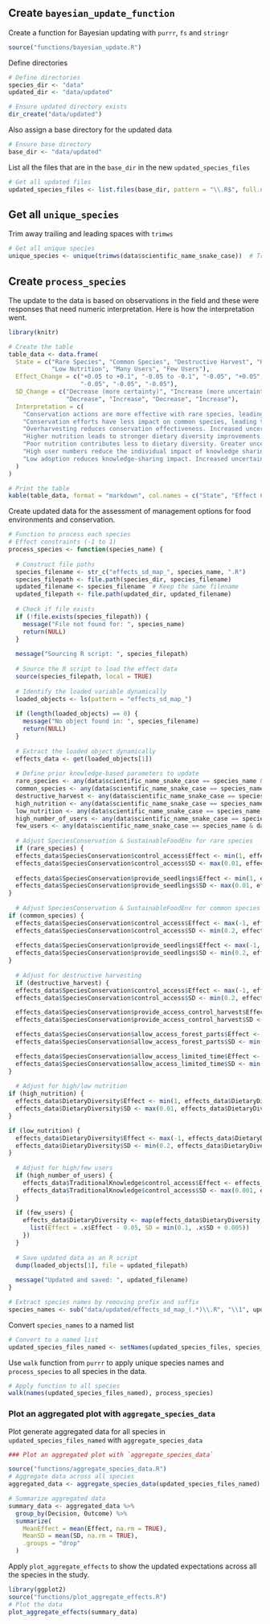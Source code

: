 ## Create `bayesian_update_function`

Create a function for Bayesian updating with `purrr`, `fs` and `stringr`

```r
source("functions/bayesian_update.R")
```

Define directories

```r
# Define directories
species_dir <- "data"
updated_dir <- "data/updated"

# Ensure updated directory exists
dir_create("data/updated")
```

Also assign a base directory for the updated data

```r
# Ensure base directory
base_dir <- "data/updated"
```

List all the files that are in the `base_dir` in the new `updated_species_files`

```r
# Get all updated files
updated_species_files <- list.files(base_dir, pattern = "\\.R$", full.names = TRUE)
```

## Get all `unique_species` 

Trim away trailing and leading spaces with `trimws`

```r
# Get all unique species
unique_species <- unique(trimws(data$scientific_name_snake_case))  # Trim spaces
```

## Create `process_species` 

The update to the data is based on observations in the field and these were responses that need numeric interpretation. Here is how the interpretation went. 

```r
library(knitr)

# Create the table
table_data <- data.frame(
  State = c("Rare Species", "Common Species", "Destructive Harvest", "High Nutrition", 
            "Low Nutrition", "Many Users", "Few Users"),
  Effect_Change = c("+0.05 to +0.1", "-0.05 to -0.1", "-0.05", "+0.05", 
                    "-0.05", "-0.05", "-0.05"),
  SD_Change = c("Decrease (more certainty)", "Increase (more uncertainty)", "+0.005", 
                "Decrease", "Increase", "Decrease", "Increase"),
  Interpretation = c(
    "Conservation actions are more effective with rare species, leading to a greater positive effect. Less uncertainty because of urgency and targeted efforts.",
    "Conservation efforts have less impact on common species, leading to a reduced effect. Higher uncertainty due to broader variability in population responses.",
    "Overharvesting reduces conservation effectiveness. Increased uncertainty due to varied management responses.",
    "Higher nutrition leads to stronger dietary diversity improvements. More certainty due to known nutritional benefits.",
    "Poor nutrition contributes less to dietary diversity. Greater uncertainty due to variability in dietary adoption.",
    "High user numbers reduce the individual impact of knowledge sharing. More certainty in effect estimates due to larger adoption.",
    "Low adoption reduces knowledge-sharing impact. Increased uncertainty due to variability in individual responses."
  )
)

# Print the table
kable(table_data, format = "markdown", col.names = c("State", "Effect Change", "SD Change", "Interpretation"))
```

Create updated data for the assessment of management options for food environments and conservation. 

```r

# Function to process each species
# Effect constraints (-1 to 1)
process_species <- function(species_name) {
  
  # Construct file paths
  species_filename <- str_c("effects_sd_map_", species_name, ".R")
  species_filepath <- file.path(species_dir, species_filename)
  updated_filename <- species_filename  # Keep the same filename
  updated_filepath <- file.path(updated_dir, updated_filename)
  
  # Check if file exists
  if (!file.exists(species_filepath)) {
    message("File not found for: ", species_name)
    return(NULL)
  }
  
  message("Sourcing R script: ", species_filepath)
  
  # Source the R script to load the effect data
  source(species_filepath, local = TRUE)
  
  # Identify the loaded variable dynamically
  loaded_objects <- ls(pattern = "effects_sd_map_")
  
  if (length(loaded_objects) == 0) {
    message("No object found in: ", species_filename)
    return(NULL)
  }
  
  # Extract the loaded object dynamically
  effects_data <- get(loaded_objects[1])
  
  # Define prior knowledge-based parameters to update
  rare_species <- any(data$scientific_name_snake_case == species_name & data$current_reserves %in% c("Few", "Not many"))
  common_species <- any(data$scientific_name_snake_case == species_name & data$current_reserves == "Many")
  destructive_harvest <- any(data$scientific_name_snake_case == species_name & data$parts_used == "destructive")
  high_nutrition <- any(data$scientific_name_snake_case == species_name & data$nutritional_value == "High")
  low_nutrition <- any(data$scientific_name_snake_case == species_name & data$nutritional_value == "Low")
  high_number_of_users <- any(data$scientific_name_snake_case == species_name & data$number_of_users == "Many")
  few_users <- any(data$scientific_name_snake_case == species_name & data$number_of_users == "Few")
  
  # Adjust SpeciesConservation & SustainableFoodEnv for rare species
  if (rare_species) {
  effects_data$SpeciesConservation$control_access$Effect <- min(1, effects_data$SpeciesConservation$control_access$Effect + 0.1)
  effects_data$SpeciesConservation$control_access$SD <- max(0.01, effects_data$SpeciesConservation$control_access$SD - 0.01)
  
  effects_data$SpeciesConservation$provide_seedlings$Effect <- min(1, effects_data$SpeciesConservation$provide_seedlings$Effect + 0.15)
  effects_data$SpeciesConservation$provide_seedlings$SD <- max(0.01, effects_data$SpeciesConservation$provide_seedlings$SD - 0.01)
}
  
  # Adjust SpeciesConservation & SustainableFoodEnv for common species
if (common_species) {
  effects_data$SpeciesConservation$control_access$Effect <- max(-1, effects_data$SpeciesConservation$control_access$Effect - 0.1)
  effects_data$SpeciesConservation$control_access$SD <- min(0.2, effects_data$SpeciesConservation$control_access$SD + 0.01)
  
  effects_data$SpeciesConservation$provide_seedlings$Effect <- max(-1, effects_data$SpeciesConservation$provide_seedlings$Effect - 0.15)
  effects_data$SpeciesConservation$provide_seedlings$SD <- min(0.2, effects_data$SpeciesConservation$provide_seedlings$SD + 0.01)
}
  
  # Adjust for destructive harvesting
  if (destructive_harvest) {
  effects_data$SpeciesConservation$control_access$Effect <- max(-1, effects_data$SpeciesConservation$control_access$Effect - 0.05)
  effects_data$SpeciesConservation$control_access$SD <- min(0.2, effects_data$SpeciesConservation$control_access$SD + 0.005)

  effects_data$SpeciesConservation$provide_access_control_harvest$Effect <- max(-1, effects_data$SpeciesConservation$provide_access_control_harvest$Effect - 0.05)
  effects_data$SpeciesConservation$provide_access_control_harvest$SD <- min(0.2, effects_data$SpeciesConservation$provide_access_control_harvest$SD + 0.005)

  effects_data$SpeciesConservation$allow_access_forest_parts$Effect <- max(-1, effects_data$SpeciesConservation$allow_access_forest_parts$Effect - 0.05)
  effects_data$SpeciesConservation$allow_access_forest_parts$SD <- min(0.2, effects_data$SpeciesConservation$allow_access_forest_parts$SD + 0.005)

  effects_data$SpeciesConservation$allow_access_limited_time$Effect <- max(-1, effects_data$SpeciesConservation$allow_access_limited_time$Effect - 0.05)
  effects_data$SpeciesConservation$allow_access_limited_time$SD <- min(0.2, effects_data$SpeciesConservation$allow_access_limited_time$SD + 0.005)
}
  
  # Adjust for high/low nutrition
if (high_nutrition) {
  effects_data$DietaryDiversity$Effect <- min(1, effects_data$DietaryDiversity$Effect + 0.05)
  effects_data$DietaryDiversity$SD <- max(0.01, effects_data$DietaryDiversity$SD - 0.005)
}

if (low_nutrition) {
  effects_data$DietaryDiversity$Effect <- max(-1, effects_data$DietaryDiversity$Effect - 0.05)
  effects_data$DietaryDiversity$SD <- min(0.2, effects_data$DietaryDiversity$SD + 0.005)
}
  
  # Adjust for high/few users
  if (high_number_of_users) {
    effects_data$TraditionalKnowledge$control_access$Effect <- effects_data$TraditionalKnowledge$control_access$Effect - 0.05
    effects_data$TraditionalKnowledge$control_access$SD <- max(0.001, effects_data$TraditionalKnowledge$control_access$SD - 0.005)
  }
  
  if (few_users) {
    effects_data$DietaryDiversity <- map(effects_data$DietaryDiversity, ~{
      list(Effect = .x$Effect - 0.05, SD = min(0.1, .x$SD + 0.005))
    })
  }
  
  # Save updated data as an R script
  dump(loaded_objects[1], file = updated_filepath)
  
  message("Updated and saved: ", updated_filename)
}

```

```r
# Extract species names by removing prefix and suffix
species_names <- sub("data/updated/effects_sd_map_(.*)\\.R", "\\1", updated_species_files)

```
Convert `species_names` to a named list

```r
# Convert to a named list
updated_species_files_named <- setNames(updated_species_files, species_names)

```

Use `walk` function from `purrr` to apply unique species names and `process_species` to all species in the data. 

```r

# Apply function to all species
walk(names(updated_species_files_named), process_species)

```

### Plot an aggregated plot with `aggregate_species_data`

Plot generate aggregated data for all species in `updated_species_files_named` with `aggregate_species_data`

```r
### Plot an aggregated plot with `aggregate_species_data`

source("functions/aggregate_species_data.R")
# Aggregate data across all species
aggregated_data <- aggregate_species_data(updated_species_files_named)

# Summarize aggregated data
summary_data <- aggregated_data %>%
  group_by(Decision, Outcome) %>%
  summarize(
    MeanEffect = mean(Effect, na.rm = TRUE),
    MeanSD = mean(SD, na.rm = TRUE),
    .groups = "drop"
  )

```

Apply `plot_aggregate_effects` to show the updated expectations across all the species in the study. 

```r
library(ggplot2)
source("functions/plot_aggregate_effects.R")
# Plot the data
plot_aggregate_effects(summary_data)

```
